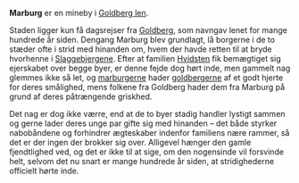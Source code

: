{{title:Marburg}}
{{author:Laura Holmegaard}}
{{timestamp:2009-09-19T19:52:38Z}}
{{copyright:Marburg}}
'''Marburg''' er en mineby i [[Goldberg len]].

Staden ligger kun få dagsrejser fra [[Goldberg]], som navngav lenet for mange hundrede år siden.
Dengang Marburg blev grundlagt, lå borgerne i de to stæder ofte i strid med hinanden om, hvem der havde retten til at bryde hvorhenne i [[Slaggebjergene]]. Efter at familien [[Hvidsten]] fik bemægtiget sig ejerskabet over begge byer, er denne fejde dog hørt inde, men gammelt nag glemmes ikke så let, og [[marburger|marburgerne]] hader [[goldberger|goldbergerne]] af et godt hjerte for deres smålighed, mens folkene fra Goldberg hader dem fra Marburg på grund af deres påtrængende griskhed.

Det nag er dog ikke værre, end at de to byer stadig handler lystigt sammen og gerne lader deres unge par gifte sig med hinanden – det både styrker nabobåndene og forhindrer ægteskaber indenfor familiens nære rammer, så det er der ingen der brokker sig over. Alligevel hænger den gamle fjendtlighed ved, og det er ikke til at sige, om den nogensinde vil forsvinde helt, selvom det nu snart er mange hundrede år siden, at stridighederne officielt hørte inde.